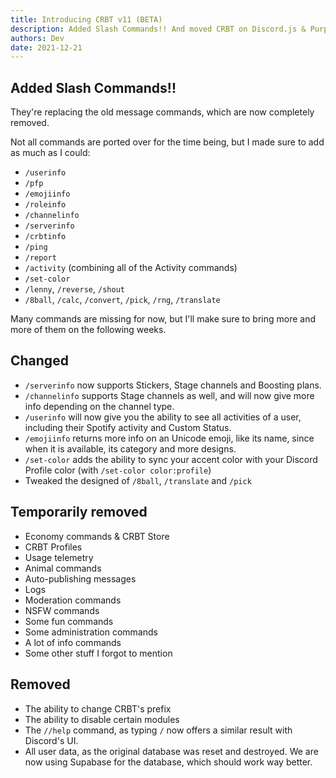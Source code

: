 ```yaml
---
title: Introducing CRBT v11 (BETA)
description: Added Slash Commands!! And moved CRBT on Discord.js & Purplet! Arguaably the most important update to CRBT, ever!
authors: Dev
date: 2021-12-21
---
```


## Added Slash Commands!!

They're replacing the old message commands, which are now completely removed.

Not all commands are ported over for the time being, but I made sure to add as much as I could:

- `/userinfo`
- `/pfp`
- `/emojiinfo`
- `/roleinfo`
- `/channelinfo`
- `/serverinfo`
- `/crbtinfo`
- `/ping`
- `/report`
- `/activity` (combining all of the Activity commands)
- `/set-color`
- `/lenny`, `/reverse`, `/shout`
- `/8ball`, `/calc`, `/convert`, `/pick`, `/rng`, `/translate`

Many commands are missing for now, but I'll make sure to bring more and more of them on the following weeks.

## Changed

- `/serverinfo` now supports Stickers, Stage channels and Boosting plans.
- `/channelinfo` supports Stage channels as well, and will now give more info depending on the channel type.
- `/userinfo` will now give you the ability to see all activities of a user, including their Spotify activity and Custom Status.
- `/emojiinfo` returns more info on an Unicode emoji, like its name, since when it is available, its category and more designs.
- `/set-color` adds the ability to sync your accent color with your Discord Profile color (with `/set-color color:profile`)
- Tweaked the designed of `/8ball`, `/translate` and `/pick`

## Temporarily removed

- Economy commands & CRBT Store
- CRBT Profiles
- Usage telemetry
- Animal commands
- Auto-publishing messages
- Logs
- Moderation commands
- NSFW commands
- Some fun commands
- Some administration commands
- A lot of info commands
- Some other stuff I forgot to mention

## Removed

- The ability to change CRBT's prefix
- The ability to disable certain modules
- The `//help` command, as typing `/` now offers a similar result with Discord's UI.
- All user data, as the original database was reset and destroyed. We are now using Supabase for the database, which should work way better.
